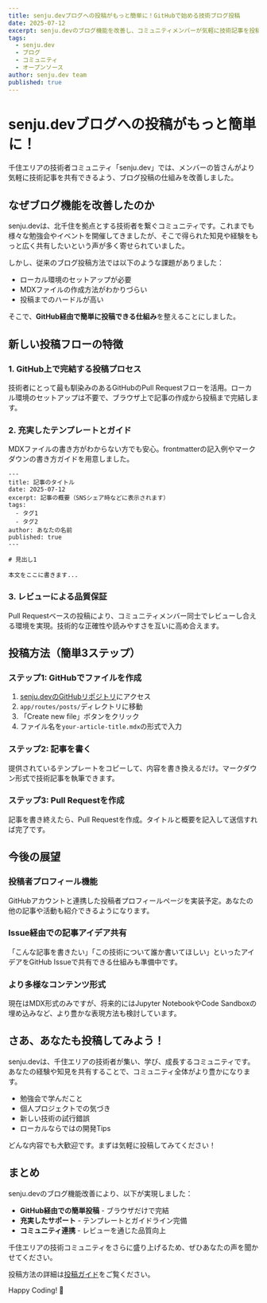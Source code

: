 ```yaml
---
title: senju.devブログへの投稿がもっと簡単に！GitHubで始める技術ブログ投稿
date: 2025-07-12
excerpt: senju.devのブログ機能を改善し、コミュニティメンバーが気軽に技術記事を投稿できる仕組みを作りました。GitHub経由での簡単な投稿方法をご紹介します。
tags:
  - senju.dev
  - ブログ
  - コミュニティ
  - オープンソース
author: senju.dev team
published: true
---
```


# senju.devブログへの投稿がもっと簡単に！

千住エリアの技術者コミュニティ「senju.dev」では、メンバーの皆さんがより気軽に技術記事を共有できるよう、ブログ投稿の仕組みを改善しました。

## なぜブログ機能を改善したのか

senju.devは、北千住を拠点とする技術者を繋ぐコミュニティです。これまでも様々な勉強会やイベントを開催してきましたが、そこで得られた知見や経験をもっと広く共有したいという声が多く寄せられていました。

しかし、従来のブログ投稿方法では以下のような課題がありました：

- ローカル環境のセットアップが必要
- MDXファイルの作成方法がわかりづらい
- 投稿までのハードルが高い

そこで、**GitHub経由で簡単に投稿できる仕組み**を整えることにしました。

## 新しい投稿フローの特徴

### 1. GitHub上で完結する投稿プロセス

技術者にとって最も馴染みのあるGitHubのPull Requestフローを活用。ローカル環境のセットアップは不要で、ブラウザ上で記事の作成から投稿まで完結します。

### 2. 充実したテンプレートとガイド

MDXファイルの書き方がわからない方でも安心。frontmatterの記入例やマークダウンの書き方ガイドを用意しました。

```mdx
---
title: 記事のタイトル
date: 2025-07-12
excerpt: 記事の概要（SNSシェア時などに表示されます）
tags:
  - タグ1
  - タグ2
author: あなたの名前
published: true
---

# 見出し1

本文をここに書きます...
```

### 3. レビューによる品質保証

Pull Requestベースの投稿により、コミュニティメンバー同士でレビューし合える環境を実現。技術的な正確性や読みやすさを互いに高め合えます。

## 投稿方法（簡単3ステップ）

### ステップ1: GitHubでファイルを作成

1. [senju.devのGitHubリポジトリ](https://github.com/senjudev/senjudev-site)にアクセス
2. `app/routes/posts/`ディレクトリに移動
3. 「Create new file」ボタンをクリック
4. ファイル名を`your-article-title.mdx`の形式で入力

### ステップ2: 記事を書く

提供されているテンプレートをコピーして、内容を書き換えるだけ。マークダウン形式で技術記事を執筆できます。

### ステップ3: Pull Requestを作成

記事を書き終えたら、Pull Requestを作成。タイトルと概要を記入して送信すれば完了です。

## 今後の展望

### 投稿者プロフィール機能

GitHubアカウントと連携した投稿者プロフィールページを実装予定。あなたの他の記事や活動も紹介できるようになります。

### Issue経由での記事アイデア共有

「こんな記事を書きたい」「この技術について誰か書いてほしい」といったアイデアをGitHub Issueで共有できる仕組みも準備中です。

### より多様なコンテンツ形式

現在はMDX形式のみですが、将来的にはJupyter NotebookやCode Sandboxの埋め込みなど、より豊かな表現方法も検討しています。

## さあ、あなたも投稿してみよう！

senju.devは、千住エリアの技術者が集い、学び、成長するコミュニティです。あなたの経験や知見を共有することで、コミュニティ全体がより豊かになります。

- 勉強会で学んだこと
- 個人プロジェクトでの気づき
- 新しい技術の試行錯誤
- ローカルならではの開発Tips

どんな内容でも大歓迎です。まずは気軽に投稿してみてください！

## まとめ

senju.devのブログ機能改善により、以下が実現しました：

- **GitHub経由での簡単投稿** - ブラウザだけで完結
- **充実したサポート** - テンプレートとガイドライン完備
- **コミュニティ連携** - レビューを通じた品質向上

千住エリアの技術コミュニティをさらに盛り上げるため、ぜひあなたの声を聞かせてください。

投稿方法の詳細は[投稿ガイド](/blog/contribution-guide)をご覧ください。

Happy Coding! 🚀